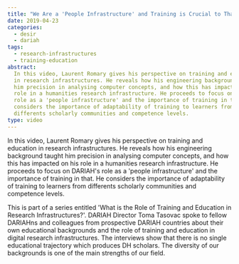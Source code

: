 ```yaml
---
title: "We Are a 'People Infrastructure' and Training is Crucial to That"
date: 2019-04-23
categories:
  - desir
  - dariah
tags:
  - research-infrastructures
  - training-education
abstract:
  In this video, Laurent Romary gives his perspective on training and education
  in research infrastructures. He reveals how his engineering background taught
  him precision in analysing computer concepts, and how this has impacted on his
  role in a humanities research infrastructure. He proceeds to focus on DARIAH's
  role as a 'people infrastructure' and the importance of training in that. He
  considers the importance of adaptability of training to learners from
  differents scholarly communities and competence levels.
type: video
---
```


In this video, Laurent Romary gives his perspective on training and education in
research infrastructures. He reveals how his engineering background taught him
precision in analysing computer concepts, and how this has impacted on his role
in a humanities research infrastructure. He proceeds to focus on DARIAH's role
as a 'people infrastructure' and the importance of training in that. He
considers the importance of adaptability of training to learners from differents
scholarly communities and competence levels.

This is part of a series entitled 'What is the Role of Training and Education in
Research Infrastructures?'. DARIAH Director Toma Tasovac spoke to fellow
DARIAHns and colleagues from prospective DARIAH countries about their own
educational backgrounds and the role of training and education in digital
research infrastructures. The interviews show that there is no single
educational trajectory which produces DH scholars. The diversity of our
backgrounds is one of the main strengths of our field.

<VideoCard
  title="We Are a 'People Infrastructure' and Training is Crucial to That"
  id="OqYJNUmhJzw"
  image="images/romary-training.png"
/>
